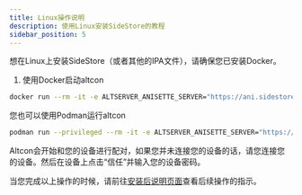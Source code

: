 ```yaml
---
title: Linux操作说明
description: 使用Linux安装SideStore的教程
sidebar_position: 5
---
```


想在Linux上安装SideStore（或者其他的IPA文件），请确保您已安装Docker。

1. 使用Docker启动altcon
```bash
docker run --rm -it -e ALTSERVER_ANISETTE_SERVER="https://ani.sidestore.io/" -v ${PWD}/:/mnt/ -v /var/run:/var/run ghcr.io/sidestore/altcon
```

您也可以使用Podman运行altcon
```bash
podman run --privileged --rm -it -e ALTSERVER_ANISETTE_SERVER="https://ani.sidestore.io/" -v ${PWD}/:/mnt/ -v /var/run:/var/run ghcr.io/sidestore/altcon
```

Altcon会开始和您的设备进行配对，如果您并未连接您的设备的话，请您连接您的设备。然后在设备上点击“信任”并输入您的设备密码。

当您完成以上操作的时候，请前往[安装后说明页面](post-install)查看后续操作的指示。

